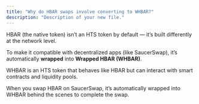 ```yaml
---
title: "Why do HBAR swaps involve converting to WHBAR?"
description: "Description of your new file."
---
```


HBAR (the native token) isn’t an HTS token by default — it’s built differently at the network level.

To make it compatible with decentralized apps (like SaucerSwap), it’s automatically **wrapped** into **Wrapped HBAR (WHBAR)**.

WHBAR is an HTS token that behaves like HBAR but can interact with smart contracts and liquidity pools.

When you swap HBAR on SaucerSwap, it’s automatically wrapped into WHBAR behind the scenes to complete the swap.